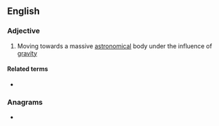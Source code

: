 ==English==

===Adjective===
{{en-adj|-}}

# {{lb|en|astronomy}} Moving towards a massive [[astronomical]] body under the influence of [[gravity]]

====Related terms====
* {{l|en|infall}}

===Anagrams===
* {{anagrams|en|falling in}}